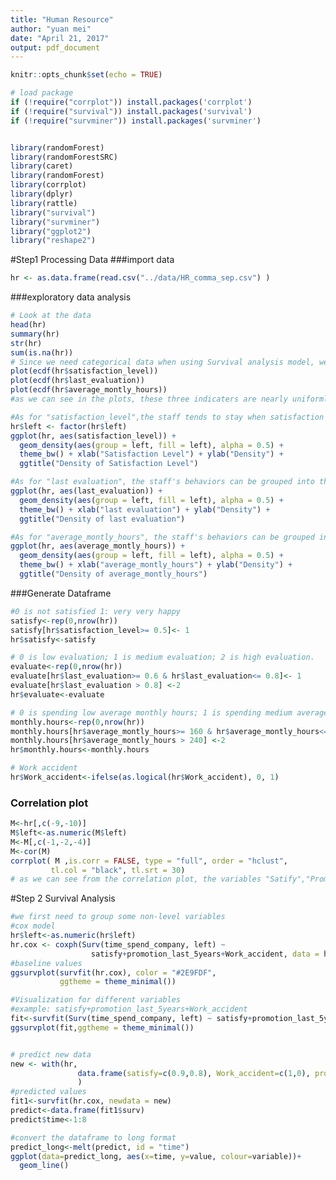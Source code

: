 ```yaml
---
title: "Human Resource"
author: "yuan mei"
date: "April 21, 2017"
output: pdf_document
---
```


```r
knitr::opts_chunk$set(echo = TRUE)
```

```r
# load package
if (!require("corrplot")) install.packages('corrplot')
if (!require("survival")) install.packages('survival')
if (!require("survminer")) install.packages('survminer')


library(randomForest)
library(randomForestSRC)
library(caret)
library(randomForest)
library(corrplot)
library(dplyr) 
library(rattle)
library("survival")
library("survminer")
library("ggplot2")
library("reshape2")

```

#Step1 Processing Data 
###import data
```r
hr <- as.data.frame(read.csv("../data/HR_comma_sep.csv") )
```

###exploratory data analysis
```r
# Look at the data
head(hr)
summary(hr)
str(hr)
sum(is.na(hr))
# Since we need categorical data when using Survival analysis model, we split the continous vairables(satisfaction_level,last_evaluation,average_monthly_hours into) into different categories according to the distribution.
plot(ecdf(hr$satisfaction_level))
plot(ecdf(hr$last_evaluation))
plot(ecdf(hr$average_montly_hours))
#as we can see in the plots, these three indicaters are nearly uniformly distributed.

#As for "satisfaction_level",the staff tends to stay when satisfaction level<0.5;the staff tends to leave when satisfaction level>0.5; So we use quantile(0.5) to split the data.
hr$left <- factor(hr$left)
ggplot(hr, aes(satisfaction_level)) + 
  geom_density(aes(group = left, fill = left), alpha = 0.5) + 
  theme_bw() + xlab("Satisfaction Level") + ylab("Density") + 
  ggtitle("Density of Satisfaction Level")

#As for "last evaluation", the staff's behaviors can be grouped into three groups."last evaluation" <0.6, 0.6<"last evaluation" <0.8,0.8 < last evaluation".
ggplot(hr, aes(last_evaluation)) + 
  geom_density(aes(group = left, fill = left), alpha = 0.5) + 
  theme_bw() + xlab("last evaluation") + ylab("Density") + 
  ggtitle("Density of last evaluation")

#As for "average_montly_hours", the staff's behaviors can be grouped into three groups."average_montly_hours"<160, 160<"last evaluation" < 240, 240 < last evaluation".
ggplot(hr, aes(average_montly_hours)) + 
  geom_density(aes(group = left, fill = left), alpha = 0.5) + 
  theme_bw() + xlab("average_montly_hours") + ylab("Density") + 
  ggtitle("Density of average_montly_hours")
```

###Generate Dataframe
```r
#0 is not satisfied 1: very very happy
satisfy<-rep(0,nrow(hr))
satisfy[hr$satisfaction_level>= 0.5]<- 1
hr$satisfy<-satisfy

# 0 is low evaluation; 1 is medium evaluation; 2 is high evaluation.
evaluate<-rep(0,nrow(hr))
evaluate[hr$last_evaluation>= 0.6 & hr$last_evaluation<= 0.8]<- 1
evaluate[hr$last_evaluation > 0.8] <-2
hr$evaluate<-evaluate

# 0 is spending low average monthly hours; 1 is spending medium average monthly hours; 2 is spending high average monthly hours.
monthly.hours<-rep(0,nrow(hr))
monthly.hours[hr$average_montly_hours>= 160 & hr$average_montly_hours<= 240]<- 1
monthly.hours[hr$average_montly_hours > 240] <-2
hr$monthly.hours<-monthly.hours

# Work accident
hr$Work_accident<-ifelse(as.logical(hr$Work_accident), 0, 1)
```

### Correlation plot
```r
M<-hr[,c(-9,-10)]
M$left<-as.numeric(M$left)
M<-M[,c(-1,-2,-4)]
M<-cor(M)
corrplot( M ,is.corr = FALSE, type = "full", order = "hclust", 
         tl.col = "black", tl.srt = 30)
# as we can see from the correlation plot, the variables "Satify","Promotion_last_5years","Work_accident" is highly correlated staff status "left". So we choose these indicators as our feartures.
```

#Step 2 Survival Analysis
```r
#we first need to group some non-level variables
#cox model
hr$left<-as.numeric(hr$left)
hr.cox <- coxph(Surv(time_spend_company, left) ~
                  satisfy+promotion_last_5years+Work_accident, data = hr)
#baseline values
ggsurvplot(survfit(hr.cox), color = "#2E9FDF",
           ggtheme = theme_minimal())

#Visualization for different variables
#example: satisfy+promotion_last_5years+Work_accident
fit<-survfit(Surv(time_spend_company, left) ~ satisfy+promotion_last_5years+Work_accident, data = hr)
ggsurvplot(fit,ggtheme = theme_minimal())


# predict new data  
new <- with(hr,
               data.frame(satisfy=c(0.9,0.8), Work_accident=c(1,0), promotion_last_5years=c(0,1))
               )
#predicted values
fit1<-survfit(hr.cox, newdata = new)
predict<-data.frame(fit1$surv)
predict$time<-1:8

#convert the dataframe to long format
predict_long<-melt(predict, id = "time")
ggplot(data=predict_long, aes(x=time, y=value, colour=variable))+
  geom_line()
```


